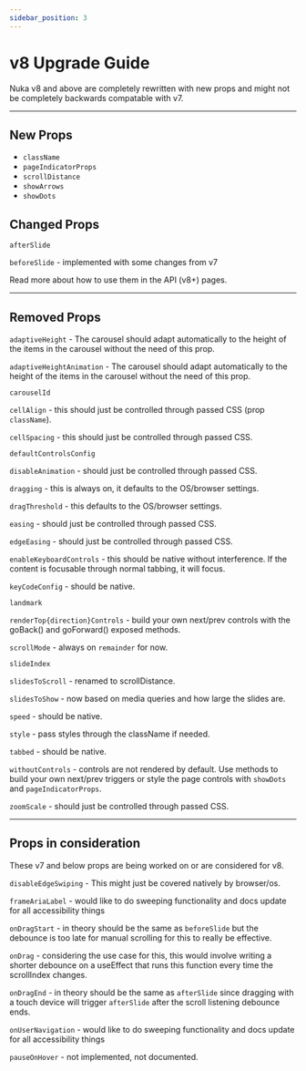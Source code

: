 ```yaml
---
sidebar_position: 3
---
```



# v8 Upgrade Guide

Nuka v8 and above are completely rewritten with new props and might not be completely backwards compatable with v7.

---

## New Props

- `className`
- `pageIndicatorProps`
- `scrollDistance`
- `showArrows`
- `showDots`

## Changed Props

`afterSlide`

`beforeSlide` - implemented with some changes from v7

<Link to="/api">Read more about how to use them in the API (v8+) pages.</Link>

---

## Removed Props

`adaptiveHeight` - The carousel should adapt automatically to the height of the items in the carousel without the need of this prop.

`adaptiveHeightAnimation` - The carousel should adapt automatically to the height of the items in the carousel without the need of this prop.

`carouselId`

`cellAlign` - this should just be controlled through passed CSS (prop `className`).

`cellSpacing` - this should just be controlled through passed CSS.

`defaultControlsConfig`

`disableAnimation` - should just be controlled through passed CSS.

`dragging` - this is always on, it defaults to the OS/browser settings.

`dragThreshold` - this defaults to the OS/browser settings.

`easing` - should just be controlled through passed CSS.

`edgeEasing` - should just be controlled through passed CSS.

`enableKeyboardControls` - this should be native without interference. If the content is focusable through normal tabbing, it will focus.

`keyCodeConfig` - should be native.

`landmark`

`renderTop{direction}Controls` - build your own next/prev controls with the goBack() and goForward() exposed methods.

`scrollMode` - always on `remainder` for now.

`slideIndex`

`slidesToScroll` - renamed to scrollDistance.

`slidesToShow` - now based on media queries and how large the slides are.

`speed` - should be native.

`style` - pass styles through the className if needed.

`tabbed` - should be native.

`withoutControls` - controls are not rendered by default. Use methods to build your own next/prev triggers or style the page controls with `showDots` and `pageIndicatorProps`.

`zoomScale` - should just be controlled through passed CSS.

---

## Props in consideration

These v7 and below props are being worked on or are considered for v8.

`disableEdgeSwiping` - This might just be covered natively by browser/os.

`frameAriaLabel` - would like to do sweeping functionality and docs update for all accessibility things

`onDragStart` - in theory should be the same as `beforeSlide` but the debounce is too late for manual scrolling for this to really be effective.

`onDrag` - considering the use case for this, this would involve writing a shorter debounce on a useEffect that runs this function every time the scrollIndex changes.

`onDragEnd` - in theory should be the same as `afterSlide` since dragging with a touch device will trigger `afterSlide` after the scroll listening debounce ends.

`onUserNavigation` - would like to do sweeping functionality and docs update for all accessibility things

`pauseOnHover` - not implemented, not documented.
